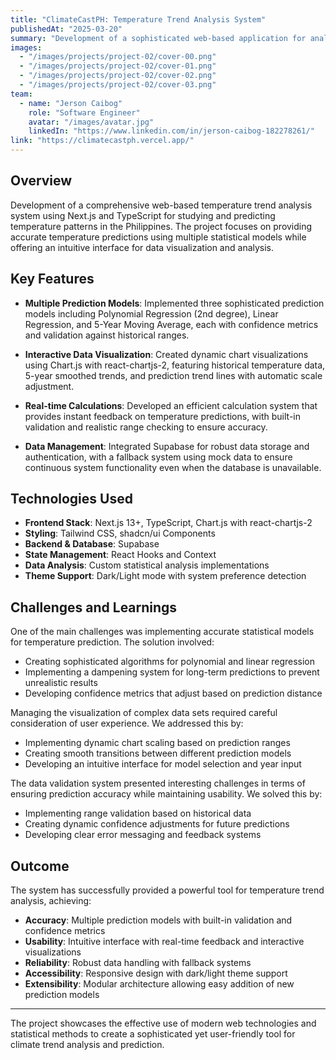 ```yaml
---
title: "ClimateCastPH: Temperature Trend Analysis System"
publishedAt: "2025-03-20"
summary: "Development of a sophisticated web-based application for analyzing and predicting temperature trends in the Philippines using historical data and advanced statistical models, featuring interactive visualizations and multiple prediction methods."
images:
  - "/images/projects/project-02/cover-00.png"
  - "/images/projects/project-02/cover-01.png"
  - "/images/projects/project-02/cover-02.png"
  - "/images/projects/project-02/cover-03.png"
team:
  - name: "Jerson Caibog"
    role: "Software Engineer"
    avatar: "/images/avatar.jpg"
    linkedIn: "https://www.linkedin.com/in/jerson-caibog-182278261/"
link: "https://climatecastph.vercel.app/"
---
```


## Overview

Development of a comprehensive web-based temperature trend analysis system using Next.js and TypeScript for studying and predicting temperature patterns in the Philippines. The project focuses on providing accurate temperature predictions using multiple statistical models while offering an intuitive interface for data visualization and analysis.

## Key Features

- **Multiple Prediction Models**: Implemented three sophisticated prediction models including Polynomial Regression (2nd degree), Linear Regression, and 5-Year Moving Average, each with confidence metrics and validation against historical ranges.

- **Interactive Data Visualization**: Created dynamic chart visualizations using Chart.js with react-chartjs-2, featuring historical temperature data, 5-year smoothed trends, and prediction trend lines with automatic scale adjustment.

- **Real-time Calculations**: Developed an efficient calculation system that provides instant feedback on temperature predictions, with built-in validation and realistic range checking to ensure accuracy.

- **Data Management**: Integrated Supabase for robust data storage and authentication, with a fallback system using mock data to ensure continuous system functionality even when the database is unavailable.

## Technologies Used

- **Frontend Stack**: Next.js 13+, TypeScript, Chart.js with react-chartjs-2
- **Styling**: Tailwind CSS, shadcn/ui Components
- **Backend & Database**: Supabase
- **State Management**: React Hooks and Context
- **Data Analysis**: Custom statistical analysis implementations
- **Theme Support**: Dark/Light mode with system preference detection

## Challenges and Learnings

One of the main challenges was implementing accurate statistical models for temperature prediction. The solution involved:

- Creating sophisticated algorithms for polynomial and linear regression
- Implementing a dampening system for long-term predictions to prevent unrealistic results
- Developing confidence metrics that adjust based on prediction distance

Managing the visualization of complex data sets required careful consideration of user experience. We addressed this by:

- Implementing dynamic chart scaling based on prediction ranges
- Creating smooth transitions between different prediction models
- Developing an intuitive interface for model selection and year input

The data validation system presented interesting challenges in terms of ensuring prediction accuracy while maintaining usability. We solved this by:

- Implementing range validation based on historical data
- Creating dynamic confidence adjustments for future predictions
- Developing clear error messaging and feedback systems

## Outcome

The system has successfully provided a powerful tool for temperature trend analysis, achieving:

- **Accuracy**: Multiple prediction models with built-in validation and confidence metrics
- **Usability**: Intuitive interface with real-time feedback and interactive visualizations
- **Reliability**: Robust data handling with fallback systems
- **Accessibility**: Responsive design with dark/light theme support
- **Extensibility**: Modular architecture allowing easy addition of new prediction models

---

The project showcases the effective use of modern web technologies and statistical methods to create a sophisticated yet user-friendly tool for climate trend analysis and prediction.
